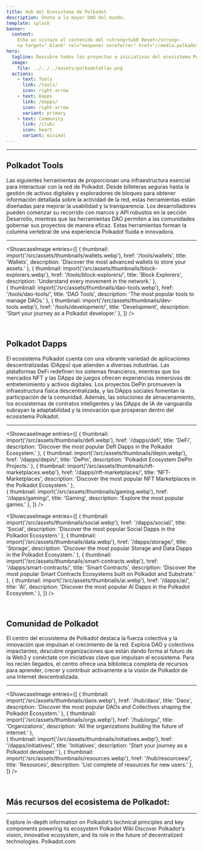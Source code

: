 ```yaml
---
title: Hub del Ecosistema de Polkadot
description: Únete a la mayor DAO del mundo.
template: splash
banner:
  content: 
    Echa un vistazo al contenido del <strong>Sub0 Reset</strong>.
    <a target="_blank" rel="noopener noreferrer" href="//media.polkadotecosystem.com/events/sub0/ ">Haz click aquí!</a>
hero:
  tagline: Descubre todos los proyectos e iniciativas del ecosistema Polkadot de forma organizada e intuitiva. (🚧 En Construcción)
  image:
    file: ../../../assets/polkadotatlas.png
  actions:
    - text: Tools
      link: /tools/
      icon: right-arrow
    - text: Dapps
      link: /dapps/
      icon: right-arrow
      variant: primary
    - text: Community
      link: /club/
      icon: heart
      variant: minimal
---
```



--------------

## Polkadot Tools
Las siguientes herramientas de proporcionan una infraestructura esencial para interactuar con la red de Polkadot.
Desde billeteras seguras hasta la gestión de activos digitales y exploradores de bloques para obtener información detallada sobre la actividad de la red,
estas herramientas están diseñadas para mejorar la usabilidad y la transparencia. Los desarrolladores pueden comenzar su recorrido con marcos y API robustos
en la sección Desarrollo, mientras que las herramientas DAO permiten a las comunidades gobernar sus proyectos de manera eficaz.
Estas herramientas forman la columna vertebral de una experiencia Polkadot fluida e innovadora.

----------------
<ShowcaseImage
  entries={[
        {
      thumbnail: import('/src/assets/thumbnails/wallets.webp'),
      href: '/tools/wallets',
      title: 'Wallets',
      description: 'Discover the most advanced wallets to store your assets.'
    },
                     {
      thumbnail: import('/src/assets/thumbnails/block-explorers.webp'),
      href: '/tools/block-explorers/',
      title: 'Block Explorers',
      description: 'Understand every movement in the network.'
      },  
          {
      thumbnail: import('/src/assets/thumbnails/dao-tools.webp'),
      href: '/tools/dao-tools/',
      title: 'DAO Tools',
      description: 'The most popular tools to manage DAOs.'
      },
    {
      thumbnail: import('/src/assets/thumbnails/dev-tools.webp'),
      href: '/tools/development/',
      title: 'Development',
      description: 'Start your journey as a Polkadot developer.'
      },
  ]}
/>


&nbsp;


## Polkadot Dapps
El ecosistema Polkadot cuenta con una vibrante variedad de aplicaciones descentralizadas (DApps)
que atienden a diversas industrias. Las plataformas DeFi redefinen los sistemas financieros,
mientras que los mercados NFT y las DApps de juegos ofrecen experiencias inmersivas de entretenimiento y activos digitales.
Los proyectos DePin promueven la infraestructura física descentralizada, y las DApps sociales fomentan la participación de la comunidad.
Además, las soluciones de almacenamiento, los ecosistemas de contratos inteligentes y las DApps de IA de vanguardia subrayan la adaptabilidad y la
innovación que prosperan dentro del ecosistema Polkadot.

----------------
<ShowcaseImage
  entries={[
        {
      thumbnail: import('/src/assets/thumbnails/defi.webp'),
      href: '/dapps/defi',
      title: 'DeFi',
      description: 'Discover the most popular DefI Dapps in the Polkadot Ecosystem.'
    },
        {
      thumbnail: import('/src/assets/thumbnails/depin.webp'),
      href: '/dapps/depin/',
      title: 'DePin',
      description: 'Polkadot Ecosystem DePin Projects.'
      },
                     {
      thumbnail: import('/src/assets/thumbnails/nft-marketplaces.webp'),
      href: '/dapps/nft-marketplaces/',
      title: 'NFT-Marketplaces',
      description: 'Discover the most popular NFT Marketplaces in the Polkadot Ecosystem.'
      },  
    {
      thumbnail: import('/src/assets/thumbnails/gaming.webp'),
      href: '/dapps/gaming/',
      title: 'Gaming',
      description: 'Explore the most popular games.'
      },
  ]}
/>

<ShowcaseImage
entries={[
 {
      thumbnail: import('/src/assets/thumbnails/social.webp'),
      href: '/dapps/social/',
      title: 'Social',
      description: 'Discover the most popular Social Dapps in the Polkadot Ecosystem.'
      }, 
    {
      thumbnail: import('/src/assets/thumbnails/data.webp'),
      href: '/dapps/storage/',
      title: 'Storage',
      description: 'Discover the most popular Storage and Data Dapps in the Polkadot Ecosystem.'
      },
    {
      thumbnail: import('/src/assets/thumbnails/smart-contracts.webp'),
      href: '/dapps/smart-contracts/',
      title: 'Smart Contracts',
      description: 'Discover the most popular Smart Contracts Ecosystems built on Polkadot and Substrate.'
      },
    {
      thumbnail: import('/src/assets/thumbnails/ai.webp'),
      href: '/dapps/ai/',
      title: 'AI',
      description: 'Discover the most popular AI Dapps in the Polkadot Ecosystem.'
      },
]}
/>


&nbsp;


## Comunidad de Polkadot
El centro del ecosistema de Polkadot destaca la fuerza colectiva y la innovación que impulsan el crecimiento de la red.
Explora DAO y colectivos impactantes, descubre organizaciones que están dando forma al futuro de la Web3 y
conéctate con iniciativas clave que impulsan el ecosistema.
Para los recién llegados, el centro ofrece una biblioteca completa de recursos para aprender, crecer y contribuir activamente a la
visión de Polkadot de una Internet descentralizada.

----------------
<ShowcaseImage
  entries={[
        {
      thumbnail: import('/src/assets/thumbnails/daos.webp'),
      href: '/hub/daos',
      title: 'Daos',
      description: 'Discover the most popular DAOs and Collectives shaping the Polkadot Ecosystem.'
    },
                     {
      thumbnail: import('/src/assets/thumbnails/orgs.webp'),
      href: '/hub/orgs/',
      title: 'Organizations',
      description: 'All the organizations building the future of internet.'
      },  
    {
      thumbnail: import('/src/assets/thumbnails/initiatives.webp'),
      href: '/dapps/initiatives/',
      title: 'Initiatives',
      description: 'Start your journey as a Polkadot developer.'
      },
          {
      thumbnail: import('/src/assets/thumbnails/resources.webp'),
      href: '/hub/resourcees/',
      title: 'Resources',
      description: 'List complete of resources for new users.'
      },
  ]}
/>

&nbsp;

## Más recursos del ecosistema de Polkadot:
-------------
<CardGrid>
  <Card title="Polkadot Wiki" icon="open-book">
    Explore in-depth information on Polkadot’s technical principles and key components powering its ecosystem
    <LinkButton href="//https://wiki.polkadot.network" variant="secondary" icon="external" iconPlacement="start">Polkadot Wiki</LinkButton>
  </Card>

  <Card title="Polkadot Website" icon="information">
    Discover Polkadot's vision, innovative ecosystem, and its role in the future of decentralized technologies.    
    <LinkButton href="//https://polkadot.com/" variant="secondary" icon="external" iconPlacement="start">Polkadot.com</LinkButton>
  </Card>
</CardGrid>
